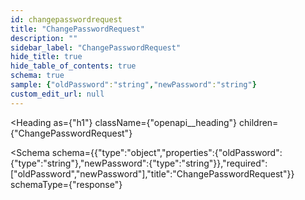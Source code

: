 ```yaml
---
id: changepasswordrequest
title: "ChangePasswordRequest"
description: ""
sidebar_label: "ChangePasswordRequest"
hide_title: true
hide_table_of_contents: true
schema: true
sample: {"oldPassword":"string","newPassword":"string"}
custom_edit_url: null
---
```



<Heading
  as={"h1"}
  className={"openapi__heading"}
  children={"ChangePasswordRequest"}
>
</Heading>





<Schema
  schema={{"type":"object","properties":{"oldPassword":{"type":"string"},"newPassword":{"type":"string"}},"required":["oldPassword","newPassword"],"title":"ChangePasswordRequest"}}
  schemaType={"response"}
>
  
</Schema>
            